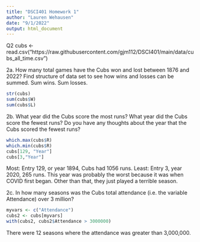 ```yaml
---
title: "DSCI401 Homework 1"
author: "Lauren Wehausen"
date: "9/1/2022"
output: html_document
---
```

Q2
cubs <- read.csv("https://raw.githubusercontent.com/gjm112/DSCI401/main/data/cubs_all_time.csv")

2a. How many total games have the Cubs won and lost between 1876 and 2022?
Find structure of data set to see how wins and losses can be summed.
Sum wins.
Sum losses.
```r
str(cubs)
sum(cubs$W)
sum(cubs$L)
```
2b. What year did the Cubs score the most runs? What year did the Cubs score the fewest runs? Do you have any thoughts about the year that the Cubs scored the fewest runs?
```r
which.max(cubs$R)
which.min(cubs$R)
cubs[129, "Year"]
cubs[3,"Year"]

```
Most: Entry 129, or year 1894, Cubs had 1056 runs.
Least: Entry 3, year 2020, 265 runs.
This year was probably the worst because it was when COVID first began. Other than that, they just played a terrible season. 

2c. In how many seasons was the Cubs total attendance (i.e. the variable
Attendance) over 3 million?
```r
myvars <- c("Attendance")
cubs2 <- cubs[myvars]
with(cubs2, cubs2$Attendance > 3000000)

```

There were 12 seasons where the attendance was greater than 3,000,000. 



